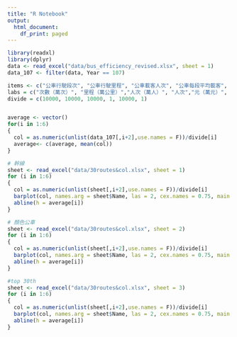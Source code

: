 ```yaml
---
title: "R Notebook"
output:
  html_document:
    df_print: paged
---
```



```r
library(readxl)
library(dplyr)
data <- read_excel("data/bus_efficiency_revised.xlsx", sheet = 1)
data_107 <- filter(data, Year == 107)

items <- c("公車行駛段次", "公車行駛里程", "公車載客人次", "公車每段平均載客", "客運收入", "公車每車公里營收")
labs = c("次數（萬次）", "里程（萬公里）","人次（萬人）", "人次","元（萬元）", "元")
divide = c(10000, 10000, 10000, 1, 10000, 1)


average <- vector()
for(i in 1:6)
{
  col = as.numeric(unlist(data_107[,i+2],use.names = F))/divide[i]
  average<- c(average, mean(col))
}

# 幹線
sheet <- read_excel("data/30routes&col.xlsx", sheet = 1)
for (i in 1:6)
{
  col = as.numeric(unlist(sheet[,i+2],use.names = F))/divide[i]
  barplot(col, names.arg = sheet$Name, las = 2, cex.names = 0.75, main = paste("幹線 ", items[i]), ylab = labs[i])
  abline(h = average[i])
}

# 顏色公車
sheet <- read_excel("data/30routes&col.xlsx", sheet = 2)
for (i in 1:6)
{
  col = as.numeric(unlist(sheet[,i+2],use.names = F))/divide[i]
  barplot(col, names.arg = sheet$Name, las = 2, cex.names = 0.75, main = paste("顏色公車 ",items[i]), ylab = labs[i], col = c(rep("red2",20), rep("brown4", 15),rep("green3",4), rep("blue",23)))
  abline(h = average[i])
}

#top 30th
sheet <- read_excel("data/30routes&col.xlsx", sheet = 3)
for (i in 1:6)
{
  col = as.numeric(unlist(sheet[,i+2],use.names = F))/divide[i]
  barplot(col, names.arg = sheet$Name, las = 2, cex.names = 0.75, main = paste("TOP30th ", items[i]), ylab = labs[i])
  abline(h = average[i])
}
```
